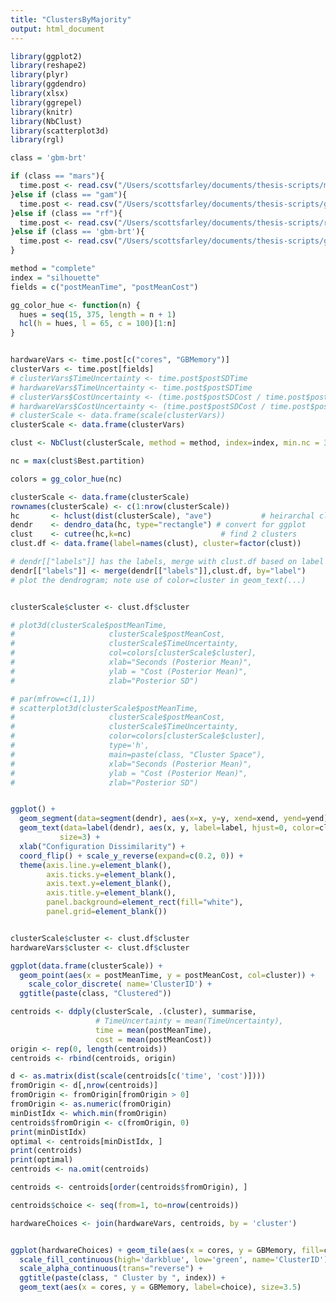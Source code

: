 ```yaml
---
title: "ClustersByMajority"
output: html_document
---
```


```r

library(ggplot2)
library(reshape2)
library(plyr)
library(ggdendro)
library(xlsx)
library(ggrepel)
library(knitr)
library(NbClust)
library(scatterplot3d)
library(rgl)
```



```r
class = 'gbm-brt'

if (class == "mars"){
  time.post <- read.csv("/Users/scottsfarley/documents/thesis-scripts/mars.csv", 1)
}else if (class == "gam"){
  time.post <- read.csv("/Users/scottsfarley/documents/thesis-scripts/gam.csv", 1)
}else if (class == "rf"){
  time.post <- read.csv("/Users/scottsfarley/documents/thesis-scripts/rf.csv", 1)
}else if (class == 'gbm-brt'){
  time.post <- read.csv("/Users/scottsfarley/documents/thesis-scripts/gbm-brt.csv", 1)
}

method = "complete"
index = "silhouette"
fields = c("postMeanTime", "postMeanCost")

gg_color_hue <- function(n) {
  hues = seq(15, 375, length = n + 1)
  hcl(h = hues, l = 65, c = 100)[1:n]
}


hardwareVars <- time.post[c("cores", "GBMemory")]
clusterVars <- time.post[fields]
# clusterVars$TimeUncertainty <- time.post$postSDTime
# hardwareVars$TimeUncertainty <- time.post$postSDTime 
# clusterVars$CostUncertainty <- (time.post$postSDCost / time.post$postMeanCost) * 100
# hardwareVars$CostUncertainty <- (time.post$postSDCost / time.post$postMeanCost) * 100
# clusterScale <- data.frame(scale(clusterVars))
clusterScale <- data.frame(clusterVars)

clust <- NbClust(clusterScale, method = method, index=index, min.nc = 3)

nc = max(clust$Best.partition)

colors = gg_color_hue(nc)

clusterScale <- data.frame(clusterScale)
rownames(clusterScale) <- c(1:nrow(clusterScale))
hc       <- hclust(dist(clusterScale), "ave")           # heirarchal clustering
dendr    <- dendro_data(hc, type="rectangle") # convert for ggplot
clust    <- cutree(hc,k=nc)                    # find 2 clusters
clust.df <- data.frame(label=names(clust), cluster=factor(clust))

# dendr[["labels"]] has the labels, merge with clust.df based on label column
dendr[["labels"]] <- merge(dendr[["labels"]],clust.df, by="label")
# plot the dendrogram; note use of color=cluster in geom_text(...)


clusterScale$cluster <- clust.df$cluster

# plot3d(clusterScale$postMeanTime,
#                     clusterScale$postMeanCost,
#                     clusterScale$TimeUncertainty,
#                     col=colors[clusterScale$cluster],
#                     xlab="Seconds (Posterior Mean)",
#                     ylab = "Cost (Posterior Mean)",
#                     zlab="Posterior SD")

# par(mfrow=c(1,1))
# scatterplot3d(clusterScale$postMeanTime,
#                     clusterScale$postMeanCost,
#                     clusterScale$TimeUncertainty,
#                     color=colors[clusterScale$cluster],
#                     type='h',
#                     main=paste(class, "Cluster Space"),
#                     xlab="Seconds (Posterior Mean)",
#                     ylab = "Cost (Posterior Mean)",
#                     zlab="Posterior SD")


ggplot() + 
  geom_segment(data=segment(dendr), aes(x=x, y=y, xend=xend, yend=yend)) + 
  geom_text(data=label(dendr), aes(x, y, label=label, hjust=0, color=cluster), 
           size=3) +
  xlab("Configuration Dissimilarity") +
  coord_flip() + scale_y_reverse(expand=c(0.2, 0)) + 
  theme(axis.line.y=element_blank(),
        axis.ticks.y=element_blank(),
        axis.text.y=element_blank(),
        axis.title.y=element_blank(),
        panel.background=element_rect(fill="white"),
        panel.grid=element_blank())


clusterScale$cluster <- clust.df$cluster
hardwareVars$cluster <- clust.df$cluster

ggplot(data.frame(clusterScale)) + 
  geom_point(aes(x = postMeanTime, y = postMeanCost, col=cluster)) +
    scale_color_discrete( name='ClusterID') +
  ggtitle(paste(class, "Clustered"))

centroids <- ddply(clusterScale, .(cluster), summarise, 
                   # TimeUncertainty = mean(TimeUncertainty),
                   time = mean(postMeanTime),
                   cost = mean(postMeanCost))
origin <- rep(0, length(centroids))
centroids <- rbind(centroids, origin)

d <- as.matrix(dist(scale(centroids[c('time', 'cost')])))
fromOrigin <- d[,nrow(centroids)]
fromOrigin <- fromOrigin[fromOrigin > 0]
fromOrigin <- as.numeric(fromOrigin)
minDistIdx <- which.min(fromOrigin)
centroids$fromOrigin <- c(fromOrigin, 0)
print(minDistIdx)
optimal <- centroids[minDistIdx, ]
print(centroids)
print(optimal)
centroids <- na.omit(centroids)

centroids <- centroids[order(centroids$fromOrigin), ]

centroids$choice <- seq(from=1, to=nrow(centroids))

hardwareChoices <- join(hardwareVars, centroids, by = 'cluster') 


ggplot(hardwareChoices) + geom_tile(aes(x = cores, y = GBMemory, fill=choice)) +
  scale_fill_continuous(high='darkblue', low='green', name='ClusterID') +
  scale_alpha_continuous(trans="reverse") +
  ggtitle(paste(class, " Cluster by ", index)) +
  geom_text(aes(x = cores, y = GBMemory, label=choice), size=3.5)
```

